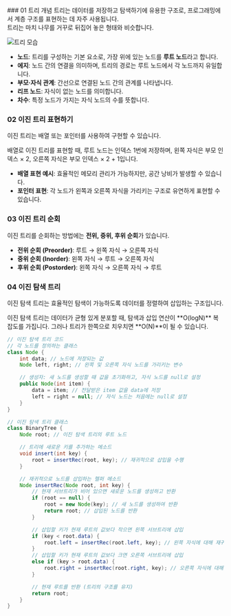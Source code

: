 
<Steps>
  ### 01 트리 개념
  트리는 데이터를 저장하고 탐색하기에 유용한 구조로, 프로그래밍에서 계층 구조를 표현하는 데 자주 사용됩니다. <br/>
  트리는 마치 나무를 거꾸로 뒤집어 놓은 형태와 비슷합니다.

  <Callout type="info" emoji="🌳">

  ![트리 모습](./tree1.png)

  - **노드**: 트리를 구성하는 기본 요소로, 가장 위에 있는 노드를 **루트 노드**라고 합니다.
  - **에지**: 노드 간의 연결을 의미하며, 트리의 경로는 루트 노드에서 각 노드까지 유일합니다.
  - **부모·자식 관계**: 간선으로 연결된 노드 간의 관계를 나타냅니다.
  - **리프 노드**: 자식이 없는 노드를 의미합니다.
  - **차수**: 특정 노드가 가지는 자식 노드의 수를 뜻합니다.

  ### 02 이진 트리 표현하기
  이진 트리는 배열 또는 포인터를 사용하여 구현할 수 있습니다.

  <Callout type="info" emoji="💡">
    배열로 이진 트리를 표현할 때, 루트 노드는 인덱스 1번에 저장하며, 왼쪽 자식은 부모 인덱스 × 2, 오른쪽 자식은 부모 인덱스 × 2 + 1입니다.
  </Callout>

  - **배열 표현 예시**: 효율적인 메모리 관리가 가능하지만, 공간 낭비가 발생할 수 있습니다.
  - **포인터 표현**: 각 노드가 왼쪽과 오른쪽 자식을 가리키는 구조로 유연하게 표현할 수 있습니다.

  ### 03 이진 트리 순회
  이진 트리를 순회하는 방법에는 **전위, 중위, 후위 순회**가 있습니다.

  - **전위 순회 (Preorder)**: 루트 → 왼쪽 자식 → 오른쪽 자식
  - **중위 순회 (Inorder)**: 왼쪽 자식 → 루트 → 오른쪽 자식
  - **후위 순회 (Postorder)**: 왼쪽 자식 → 오른쪽 자식 → 루트

  ### 04 이진 탐색 트리
  이진 탐색 트리는 효율적인 탐색이 가능하도록 데이터를 정렬하여 삽입하는 구조입니다.

  <Callout type="info" emoji="🔍">
    이진 탐색 트리는 데이터가 균형 있게 분포할 때, 탐색과 삽입 연산이 **O(logN)** 복잡도를 가집니다. 그러나 트리가 한쪽으로 치우치면 **O(N)**이 될 수 있습니다.
  </Callout>

  ```java showLineNumbers copy
  // 이진 탐색 트리 코드
  // 각 노드를 정의하는 클래스
  class Node {
      int data; // 노드에 저장되는 값
      Node left, right; // 왼쪽 및 오른쪽 자식 노드를 가리키는 변수

      // 생성자: 새 노드를 생성할 때 값을 초기화하고, 자식 노드를 null로 설정
      public Node(int item) {
          data = item; // 전달받은 item 값을 data에 저장
          left = right = null; // 자식 노드는 처음에는 null로 설정
      }
  }

  // 이진 탐색 트리 클래스
  class BinaryTree {
      Node root; // 이진 탐색 트리의 루트 노드

      // 트리에 새로운 키를 추가하는 메소드
      void insert(int key) {
          root = insertRec(root, key); // 재귀적으로 삽입을 수행
      }

      // 재귀적으로 노드를 삽입하는 헬퍼 메소드
      Node insertRec(Node root, int key) {
          // 현재 서브트리가 비어 있으면 새로운 노드를 생성하고 반환
          if (root == null) {
              root = new Node(key); // 새 노드를 생성하여 반환
              return root; // 삽입된 노드를 반환
          }

          // 삽입할 키가 현재 루트의 값보다 작으면 왼쪽 서브트리에 삽입
          if (key < root.data) {
              root.left = insertRec(root.left, key); // 왼쪽 자식에 대해 재귀적으로 호출
          }
          // 삽입할 키가 현재 루트의 값보다 크면 오른쪽 서브트리에 삽입
          else if (key > root.data) {
              root.right = insertRec(root.right, key); // 오른쪽 자식에 대해 재귀적으로 호출
          }

          // 현재 루트를 반환 (트리의 구조를 유지)
          return root;
      }
  }
```